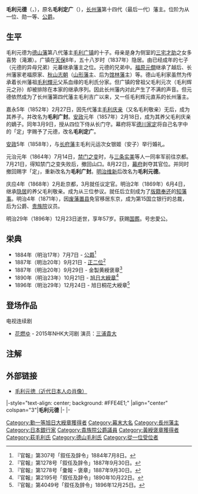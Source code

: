 {{Infobox officeholder 
|honorific-prefix=公爵
| name= 毛利元德
| image= Mori_Motonori.jpg
| caption= 身穿大礼服的毛利元德
| order=[[長州藩|長州藩]]第14代藩主
| term_start=1869年
| term_end=1871年
| predecessor= [[毛利敬親|毛利敬親]]
| successor= 

| order1=[[貴族院|貴族院]]議員
|constituency1=[[公爵|公爵]]議員
| term_start1=1890年
| term_end1={{box|1896年}}
| predecessor1= 
| successor1= 

| birth_date={{Birth date|1839|10|28}}<br />（天保10年9月22日）
| birth_place= 
| death_date={{Death date and age|1896|12|23|1839|10|28}}<br />（明治29年12月23日）
| death_place= 
| module = {{日本武士 |child=yes
| 改名 = 毛利廣封→毛利定廣→毛利廣封→毛利元德
| 別名 = 
| 諡号 = 
| 神号 = 
| 戒名 = 
| 霊名 = 
| 墓所 = 
| 官位 = 從三位長門守、侍從、左近衛少将、参議、從一位勳一等公爵
| 幕府 = 
| 主君 = 
| 藩   = 
| 氏族 = [[毛利氏|毛利氏]]
| 父母 = 
| 兄弟 = 
| 妻   = 
| 子   = 
| 特記事項 = 
 }}
}}

'''毛利元德'''（{{jpn|j=毛利 元徳|hg=もうり もとのり|rm=Mōri Motonori}}，{{bd|1839年|10月28日|1896年|12月23日|Mōri Motonari}}），原名'''毛利定广'''（{{jpn|j=毛利 定広|hg=もうり さだひろ|rm=Mōri Sadahiro}}），[[长州藩|长州藩]]第十四代（最后一代）藩主。位阶为从一位、勋一等、[[公爵|公爵]]。

== 生平 ==
毛利元德为[[德山藩|德山藩]]第八代藩主[[毛利广镇|毛利广镇]]的十子。母亲是身为侧室的[[三宅才助|三宅才助]]之女多喜势（滝瀬）。广镇在[[天保_(日本)|天保]]8年，五十八岁时（1837年）隐居。由已经成年的七子（元德的异母兄弟）元蕃继承藩主之位。元德的兄弟中。[[福原元僴|福原元僴]]继承了越后、长州藩家老福原家、[[秋山志朝|秋山志朝]]（[[山形藩|山形藩]]主、后为[[馆林藩|馆林藩]]主）等。德山毛利家虽然为传承着长州藩祖[[毛利輝元|毛利輝元]]父系血缘的毛利氏分家。但广镇的曾祖父毛利元次（毛利辉元之孙）却被排除在本家的继承序列。因此长州藩内对此产生了不满的声音。但元德依然成为了长州藩第四代藩主毛利吉广以来，又一任毛利辉元直系的长州藩主。

嘉永5年（1852年）2月27日，因先代藩主[[毛利敬親|毛利庆亲]]（又名毛利敬亲）无后，成为其养子。并改名为'''毛利广封'''。[[安政|安政]]元年（1857年）2月18日，成为其养父毛利庆亲的嫡子。同年3月9日，授从四位下侍从长门守。幕府将军[[德川家定|德川家定]]将自己名字中的「定」字赐予了元德，改名'''毛利定广'''。

[[安政|安政]]5年（1858年），与[[长府藩|长府藩]]主毛利元运次女银姬（安子）举行婚礼。

元治元年（1864年）7月14日，[[禁門之變|禁门之变]]时，与[[三条实美|三条实美]]等人一同率军前往京都。7月21日，得知禁门之变失败后，撤回山口。8月22日，[[幕府|幕府]]剥夺其官位。并同时撤回赐字「定」，重新改名为'''毛利广封'''。[[明治维新|明治维新]]后改名为'''毛利元德'''。

庆应4年（1868年）2月赴京都，3月就任议定官。明治2年（1869年）6月4日，继承[[隱居_(家制度)|隐居]]的养父毛利敬亲。成为从三位参议。就任后立刻成为了[[版籍奉还|版籍奉还]]的[[知藩事|知藩事]]。明治4年（1871年），因[[废藩置县|废藩置县]]免官移居东京，成为第15国立银行的总裁，后为公爵、[[貴族院|贵族院]]议员。

明治29年（1896年）12月23日逝世，<span>享年57岁</span>。获赐[[国葬|国葬]]。号忠愛公。

== 栄典 ==
* 1884年（明治17年）7月7日 - [[公爵|公爵]]<ref>『官報』第307号「叙任及辞令」1884年7月8日。</ref>
* 1887年（明治20年）9月21日 - [[正二位|正二位]]<ref>『官報』第1278号「叙任及辞令」1887年9月30日。</ref>
* 1887年（明治20年）9月29日 - 金製黄綬褒章<ref>『官報』第1278号「彙報 - 褒章」1887年9月30日。</ref>
* 1890年（明治23年）10月21日 - [[勳一等旭日大綬章|旭日大綬章]]<ref>『官報』第2195号「叙任及辞令」1890年10月22日。</ref>
* 1896年（明治29年）12月24日 - 旭日桐花大綬章<ref>『官報』第4049号「叙任及辞令」1896年12月25日。</ref>

== 登场作品 ==
; 电视连续剧
* [[花燃燒|花燃ゆ]] - 2015年NHK大河剧 演员：[[三浦貴大|三浦貴大]]

== 注解 ==
{{Reflist|2}}

== 外部链接 ==
* [http://www.ndl.go.jp/portrait/datas/201.html 毛利元徳（近代日本人の肖像）] {{Wayback|url=http://www.ndl.go.jp/portrait/datas/201.html |date=20150723145346 }}

{{start box}}
|-style="text-align: center; background: #FFE4E1;"
|align="center" colspan="3"|'''毛利元德'''
{{s-off}}
{{s-before|[[毛利敬親|毛利敬親]] }}
{{s-title|[[長州藩|長州藩]]第14代藩主|1869年–1871年}}
{{s-none|無|[[廢藩置縣|廢藩置縣]]}}
|-
{{s-reg|other}}
|-
{{s-none|無|新設立}}
{{s-ttl|title=[[毛利氏|毛利家（宗家）]]公爵<br>（第一代）|years=1884年–1896年}}
{{s-aft|after={{link-ja|毛利元昭|毛利元昭}} }}
{{end box}}

{{安藝毛利氏當主}}
{{長州藩主}}
{{Normdaten}}

{{DEFAULTSORT:Mōri Motonari}}
[[Category:勳一等旭日大綬章獲得者|Category:勳一等旭日大綬章獲得者]]
[[Category:幕末大名|Category:幕末大名]]
[[Category:長州藩主|Category:長州藩主]]
[[Category:日本銀行家|Category:日本銀行家]]
[[Category:貴族院公爵議員|Category:貴族院公爵議員]]
[[Category:黃綬褒章獲得者|Category:黃綬褒章獲得者]]
[[Category:萩毛利氏|Category:萩毛利氏]]
[[Category:德山毛利氏|Category:德山毛利氏]]
[[Category:從一位受位者|Category:從一位受位者]]